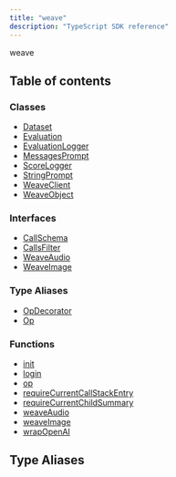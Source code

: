 ```yaml
---
title: "weave"
description: "TypeScript SDK reference"
---
```


weave



## Table of contents

### Classes

- [Dataset](classes/Dataset)
- [Evaluation](classes/Evaluation)
- [EvaluationLogger](classes/EvaluationLogger)
- [MessagesPrompt](classes/MessagesPrompt)
- [ScoreLogger](classes/ScoreLogger)
- [StringPrompt](classes/StringPrompt)
- [WeaveClient](classes/WeaveClient)
- [WeaveObject](classes/WeaveObject)

### Interfaces

- [CallSchema](interfaces/CallSchema)
- [CallsFilter](interfaces/CallsFilter)
- [WeaveAudio](interfaces/WeaveAudio)
- [WeaveImage](interfaces/WeaveImage)


### Type Aliases

- [OpDecorator](type-aliases/OpDecorator)
- [Op](type-aliases/Op)

### Functions

- [init](functions/init)
- [login](functions/login)
- [op](functions/op)
- [requireCurrentCallStackEntry](functions/requireCurrentCallStackEntry)
- [requireCurrentChildSummary](functions/requireCurrentChildSummary)
- [weaveAudio](functions/weaveAudio)
- [weaveImage](functions/weaveImage)
- [wrapOpenAI](functions/wrapOpenAI)

## Type Aliases


